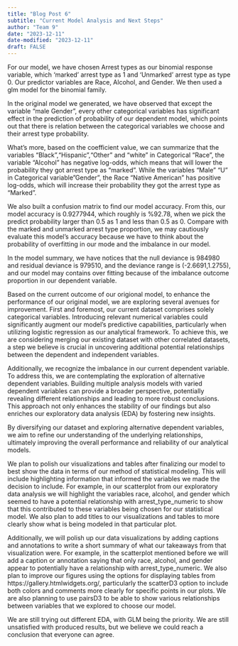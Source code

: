 ```yaml
---
title: "Blog Post 6"
subtitle: "Current Model Analysis and Next Steps"
author: "Team 9"
date: "2023-12-11"
date-modified: "2023-12-11"
draft: FALSE
---
```


For our model, we have chosen Arrest types as our binomial response variable, which 'marked' arrest type as 1 and 'Unmarked' arrest type as type 0. Our predictor variables are Race, Alcohol, and Gender. We then used a glm model for the binomial family.

In the original model we generated, we have observed that except the variable "male Gender", every other categorical variables has significant effect in the prediction of probability of our dependent model, which points out that there is relation between the categorical variables we choose and their arrest type probability. 

What's more, based on the coefficient value, we can summarize that the variables "Black","Hispanic","Other" and "white" in Categorical "Race", the variable "Alcohol" has negative log-odds, which means that will lower the probability they got arrest type as "marked". While the variables "Male" "U" in Categorical variable"Gender", the Race "Native American" has positive log-odds, which will increase their probability they got the arrest type as "Marked". 

We also built a confusion matrix to find our model accuracy. From this, our model accuracy is 0.9277944, which roughly is %92.78, when we pick the predict probability larger than 0.5 as 1 and less than 0.5 as 0. Compare with the marked and unmarked arrest type proportion, we may cautiously evaluate this model's accuracy because we have to think about the probability of overfitting in our mode and the imbalance in our model.   

In the model summary, we have notices that the null deviance is 984980 and residual deviance is 979510, and the deviance range is (-2.6691,1.2755), and our model may contains over fitting because of the imbalance outcome proportion in our dependent variable. 

Based on the current outcome of our origional model, to enhance the performance of our original model, we are exploring several avenues for improvement.  First and foremost, our current dataset comprises solely categorical variables.  Introducing relevant numerical variables could significantly augment our model's predictive capabilities, particularly when utilizing logistic regression as our analytical framework.  To achieve this, we are considering merging our existing dataset with other correlated datasets, a step we believe is crucial in uncovering additional potential relationships between the dependent and independent variables.

Additionally, we recognize the imbalance in our current dependent variable.  To address this, we are contemplating the exploration of alternative dependent variables.  Building multiple analysis models with varied dependent variables can provide a broader perspective, potentially revealing different relationships and leading to more robust conclusions.  This approach not only enhances the stability of our findings but also enriches our exploratory data analysis (EDA) by fostering new insights.

By diversifying our dataset and exploring alternative dependent variables, we aim to refine our understanding of the underlying relationships, ultimately improving the overall performance and reliability of our analytical models.  

We plan to polish our visualizations and tables after finalizing our model to best show the data in terms of our method of statistical modeling. This will include highlighting information that informed the variables we made the decision to include. For example, in our scatterplot from our exploratory data analysis we will highlight the variables race, alcohol, and gender which seemed to have a potential relationship with arrest_type_numeric to show that this contributed to these variables being chosen for our statistical model. We also plan to add titles to our visualizations and tables to more clearly show what is being modeled in that particular plot. 

Additionally, we will polish up our data visualizations by adding captions and annotations to write a short summary of what our takeaways from that visualization were. For example, in the scatterplot mentioned before we will add a caption or annotation saying that only race, alcohol, and gender appear to potentially have a relationship with arrest_type_numeric. We also plan to improve our figures using the options for displaying tables from https://gallery.htmlwidgets.org/, particularly the scatterD3 option to include both colors and comments more clearly for specific points in our plots. We are also planning to use pairsD3 to be able to show various relationships between variables that we explored to choose our model. 

We are still trying out different EDA, with GLM being the priority. We are still unsatisfied with produced results, but we believe we could reach a conclusion that everyone can agree.
